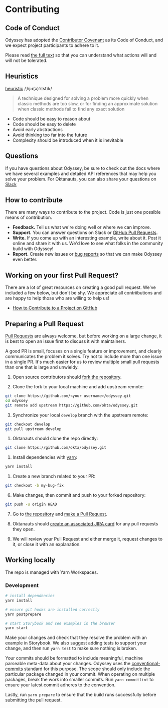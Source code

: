 
<Meta title="Contributing/Getting Started" />

# Contributing

## Code of Conduct

Odyssey has adopted the [Contributor Covenant](https://www.contributor-covenant.org/) as its Code of Conduct, and we expect project participants to adhere to it.

Please read [the full text](https://github.com/okta/odyssey/blob/ceb6623be45782ce22693cf761b833cc5ca77dec/CODE_OF_CONDUCT.md) so that you can understand what actions will and will not be tolerated.

## Heuristics

[heuristic](<https://en.wikipedia.org/wiki/Heuristic_(computer_science)>)
/ˌhjʊ(ə)ˈrɪstɪk/

> A technique designed for solving a problem more quickly when classic methods are too slow, or for finding an approximate solution when classic methods fail to find any exact solution

- Code should be easy to reason about
- Code should be easy to delete
- Avoid early abstractions
- Avoid thinking too far into the future
- Complexity should be introduced when it is inevitable

## Questions

If you have questions about Odyssey, be sure to check out the docs where we have several examples and detailed API references that may help you solve your problem. For Oktanauts, you can also share your questions on [Slack](https://okta.slack.com/app_redirect?channel=odyssey)

## How to contribute

There are many ways to contribute to the project. Code is just one possible means of contribution.

- **Feedback.** Tell us what we're doing well or where we can improve.
- **Support.** You can answer questions on Slack or [GitHub Pull Requests](https://github.com/okta/odyssey/pulls).
- **Write.** If you come up with an interesting example, write about it. Post it online and share it with us. We'd love to see what folks in the community build with Odyssey!
- **Report.** Create new issues or [bug reports](https://github.com/okta/odyssey/issues/new/choose) so that we can make Odyssey even better.

## Working on your first Pull Request?

There are a lot of great resources on creating a good pull request. We've included a few below, but don't be shy. We appreciate all contriibutions and are happy to help those who are willing to help us!

- [How to Contribute to a Project on GitHub](https://egghead.io/courses/how-to-contribute-to-an-open-source-project-on-github)

## Preparing a Pull Request

[Pull Requests](https://docs.github.com/en/free-pro-team@latest/github/collaborating-with-issues-and-pull-requests/creating-a-pull-request) are always welcome, but before working on a large change, it is best to open an issue first to discuss it with maintainers.

A good PR is small, focuses on a single feature or improvement, and clearly communicates the problem it solves. Try not to include more than one issue in a single PR. It's much easier for us to review multiple small pull requests than one that is large and unwieldy.

1. Open source contributors should [fork the repository](https://docs.github.com/en/free-pro-team@latest/github/getting-started-with-github/fork-a-repo).

2. Clone the fork to your local machine and add upstream remote:

```sh
git clone https://github.com/<your username>/odyssey.git
cd odyssey
git remote add upstream https://github.com/okta/odyssey.git
```

3. Synchronize your local `develop` branch with the upstream remote:

```sh
git checkout develop
git pull upstream develop
```

1. Oktanauts should clone the repo directly:

```sh
git clone https://github.com/okta/odyssey.git
```

1. Install dependencies with [yarn](https://yarnpkg.com):

```sh
yarn install
```

1. Create a new branch related to your PR:

```sh
git checkout -b my-bug-fix
```

6. Make changes, then commit and push to your forked repository:

```sh
git push -u origin HEAD
```

7. Go to [the repository](https://github.com/okta/odyssey) and [make a Pull Request](https://docs.github.com/en/free-pro-team@latest/github/collaborating-with-issues-and-pull-requests/creating-a-pull-request).

8. Oktanauts should [create an associated JIRA card](https://github.com/okta/odyssey/issues/new/choose) for any pull requests they open.

9. We will review your Pull Request and either merge it, request changes to it, or close it with an explanation.

## Working locally

The repo is managed with Yarn Workspaces.

### Development

```sh
# install dependencies
yarn install

# ensure git hooks are installed correctly
yarn postprepare

# start Storybook and see examples in the browser
yarn start
```

Make your changes and check that they resolve the problem with an example in Storybook. We also suggest adding tests to support your change, and then run `yarn test` to make sure nothing is broken.

Your commits should be formatted to include meaningful, machine parseable meta-data about your changes. Odyssey uses the [conventional-commits](https://www.conventionalcommits.org) standard for this purpose. The scope should only include the particular package changed in your commit. When operating on multiple packages, break the work into smaller commits. Run `yarn commitlint` to ensure your latest commit adheres to the convention.

Lastly, run `yarn prepare` to ensure that the build runs successfully before submitting the pull request.
